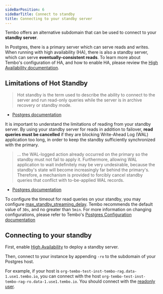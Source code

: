 ```yaml
---
sideBarPosition: 6
sideBarTitle: Connect to standby
title: Connecting to your standby server
---
```



Tembo offers an alternative subdomain that can be used to connect to your **standby server**.

In Postgres, there is a primary server which can serve reads and writes. When running with high availability (HA), there is also a standby server, which can serve **eventually-consistent reads**. To learn more about Tembo's configuration of HA, and how to enable HA, please review the [High Availability documentation](/docs/product/cloud/configuration-and-management/high-availability).

## Limitations of Hot Standby

> Hot standby is the term used to describe the ability to connect to the server and run read-only queries while the server is in archive recovery or standby mode.

- [Postgres documentation](https://www.postgresql.org/docs/current/hot-standby.html)

It is important to understand the limitations of reading from your standby server. By using your standby server for reads in addition to failover, **read queries must be cancelled** if they are blocking Write-Ahead Log (WAL) application too long, in order to keep the standby sufficiently synchronized with the primary.

> ... the WAL-logged action already occurred on the primary so the standby must not fail to apply it. Furthermore, allowing WAL application to wait indefinitely may be very undesirable, because the standby's state will become increasingly far behind the primary's. Therefore, a mechanism is provided to forcibly cancel standby queries that conflict with to-be-applied WAL records.

- [Postgres documentation](https://www.postgresql.org/docs/current/hot-standby.html#HOT-STANDBY-CONFLICT)

To configure the timeout for read queries on your standby, you may configure [max_standby_streaming_delay](https://www.postgresql.org/docs/current/runtime-config-replication.html#GUC-MAX-STANDBY-STREAMING-DELAY). Tembo recommends the default value of `30s`, and no greater than `5min`. For more information on changing configurations, please refer to Tembo's [Postgres Configuration documentation](/docs/product/cloud/configuration-and-management/postgres-configuration)

## Connecting to your standby

First, enable [High Availability](/docs/product/cloud/configuration-and-management/high-availability) to deploy a standby server.

Then, connect to your instance by appending `-ro` to the subdomain of your Postgres host.

For example, if your host is `org-tembo-test-inst-tembo-rag.data-1.use1.tembo.io`, you can connect with the host `org-tembo-test-inst-tembo-rag-ro.data-1.use1.tembo.io`. You should connect with the [readonly user](http://localhost:4321/docs/product/cloud/security/read-only-user).
